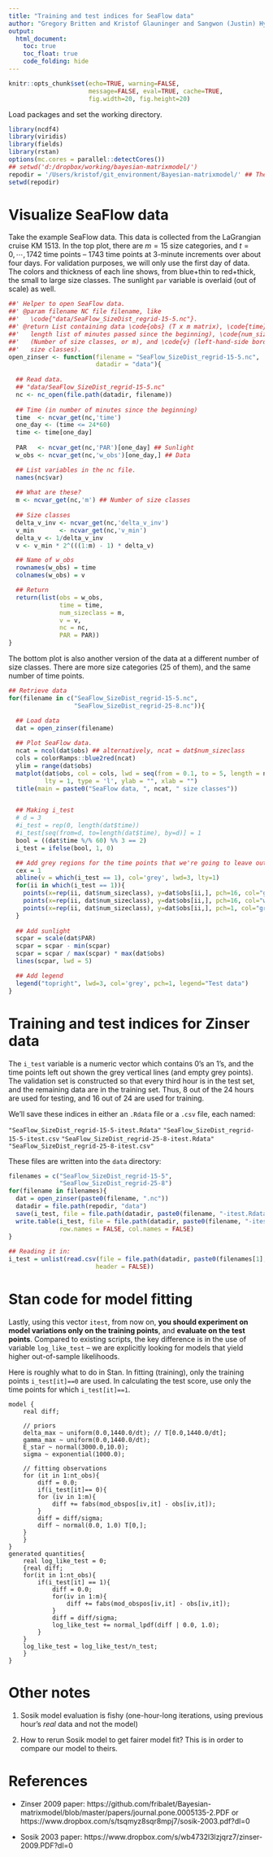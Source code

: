 ```yaml
---
title: "Training and test indices for SeaFlow data"
author: "Gregory Britten and Kristof Glauninger and Sangwon (Justin) Hyun"
output:
  html_document:
    toc: true
    toc_float: true
    code_folding: hide
---
```


```r
knitr::opts_chunk$set(echo=TRUE, warning=FALSE,
                      message=FALSE, eval=TRUE, cache=TRUE,
                      fig.width=20, fig.height=20)
```

Load packages and set the working directory.

```r
library(ncdf4)
library(viridis)
library(fields)
library(rstan)
options(mc.cores = parallel::detectCores())
## setwd('d:/dropbox/working/bayesian-matrixmodel/')
repodir = '/Users/kristof/git_environment/Bayesian-matrixmodel/' ## The directory of your repository.
setwd(repodir)
```

# Visualize SeaFlow data

Take the example SeaFlow data. This data is collected from the LaGrangian cruise KM 1513. In the top plot, there are $m=15$ size categories, and $t=0, \cdots, 1742$ time points -- 1743 time points at 3-minute increments over about four days. For validation purposes, we will only use the first day of data. The colors and thickness of each line shows, from blue+thin to red+thick, the small to large size classes. The sunlight `par` variable is overlaid (out of scale) as well.

```r
##' Helper to open SeaFlow data.
##' @param filename NC file filename, like
##'   \code{"data/SeaFlow_SizeDist_regrid-15-5.nc"}.
##' @return List containing data \code{obs} (T x m matrix), \code{time} (T
##'   length list of minutes passed since the beginning), \code{num_sizeclass}
##'   (Number of size classes, or m), and \code{v} (left-hand-side border of
##'   size classes).
open_zinser <- function(filename = "SeaFlow_SizeDist_regrid-15-5.nc",
                        datadir = "data"){
  
  ## Read data.
  ## "data/SeaFlow_SizeDist_regrid-15-5.nc"
  nc <- nc_open(file.path(datadir, filename))
  
  ## Time (in number of minutes since the beginning)
  time  <- ncvar_get(nc,'time')
  one_day <- (time <= 24*60)
  time <- time[one_day]
  
  PAR   <- ncvar_get(nc,'PAR')[one_day] ## Sunlight
  w_obs <- ncvar_get(nc,'w_obs')[one_day,] ## Data

  ## List variables in the nc file.
  names(nc$var)
  
  ## What are these?
  m <- ncvar_get(nc,'m') ## Number of size classes
  
  ## Size classes
  delta_v_inv <- ncvar_get(nc,'delta_v_inv')
  v_min       <- ncvar_get(nc,'v_min')
  delta_v <- 1/delta_v_inv
  v <- v_min * 2^(((1:m) - 1) * delta_v)

  ## Name of w_obs
  rownames(w_obs) = time
  colnames(w_obs) = v

  ## Return
  return(list(obs = w_obs,
              time = time,
              num_sizeclass = m,
              v = v,
              nc = nc,
              PAR = PAR))
}
```

The bottom plot is also another version of the data at a different number of
size classes. There are more size categories (25 of them), and the same
number of time points.

```r
## Retrieve data
for(filename in c("SeaFlow_SizeDist_regrid-15-5.nc",
                  "SeaFlow_SizeDist_regrid-25-8.nc")){

  ## Load data
  dat = open_zinser(filename)
  
  ## Plot SeaFlow data.
  ncat = ncol(dat$obs) ## alternatively, ncat = dat$num_sizeclass
  cols = colorRamps::blue2red(ncat)
  ylim = range(dat$obs)
  matplot(dat$obs, col = cols, lwd = seq(from = 0.1, to = 5, length = ncat),
          lty = 1, type = 'l', ylab = "", xlab = "")
  title(main = paste0("SeaFlow data, ", ncat, " size classes"))


  ## Making i_test
  # d = 3
  #i_test = rep(0, length(dat$time))
  #i_test[seq(from=d, to=length(dat$time), by=d)] = 1
  bool = ((dat$time %/% 60) %% 3 == 2)
  i_test = ifelse(bool, 1, 0)

  ## Add grey regions for the time points that we're going to leave out.
  cex = 1
  abline(v = which(i_test == 1), col='grey', lwd=3, lty=1)
  for(ii in which(i_test == 1)){
    points(x=rep(ii, dat$num_sizeclass), y=dat$obs[ii,], pch=16, col="grey", cex=cex)
    points(x=rep(ii, dat$num_sizeclass), y=dat$obs[ii,], pch=16, col="white", cex=cex * 0.7)
    points(x=rep(ii, dat$num_sizeclass), y=dat$obs[ii,], pch=1, col="grey", cex=cex)
  }
  
  ## Add sunlight
  scpar = scale(dat$PAR)
  scpar = scpar - min(scpar)
  scpar = scpar / max(scpar) * max(dat$obs)
  lines(scpar, lwd = 5)

  ## Add legend
  legend("topright", lwd=3, col='grey', pch=1, legend="Test data")
}
```

# Training and test indices for Zinser data

The `i_test` variable is a numeric vector which contains 0's an 1's, and the time points left out shown the grey vertical lines (and empty grey points). The validation set is constructed so that every third hour is in the test set, and the remaining data are in the training set. Thus, 8 out of the 24 hours are used for testing, and 16 out of 24 are used for training.

We'll save these indices in either an `.Rdata` file or a `.csv` file, each named:

`"SeaFlow_SizeDist_regrid-15-5-itest.Rdata"`
`"SeaFlow_SizeDist_regrid-15-5-itest.csv`
`"SeaFlow_SizeDist_regrid-25-8-itest.Rdata"`
`"SeaFlow_SizeDist_regrid-25-8-itest.csv"`

These files are written into the `data` directory:


```r
filenames = c("SeaFlow_SizeDist_regrid-15-5",
              "SeaFlow_SizeDist_regrid-25-8")
for(filename in filenames){
  dat = open_zinser(paste0(filename, ".nc"))
  datadir = file.path(repodir, "data")
  save(i_test, file = file.path(datadir, paste0(filename, "-itest.Rdata")))
  write.table(i_test, file = file.path(datadir, paste0(filename, "-itest.csv")),
              row.names = FALSE, col.names = FALSE)
}
 
## Reading it in:
i_test = unlist(read.csv(file = file.path(datadir, paste0(filenames[1], "-itest.csv")),
                        header = FALSE))
```

# Stan code for model fitting

Lastly, using this vector `itest`, from now on, **you should experiment on model
variations only on the training points**, and **evaluate on the test
points**. Compared to existing scripts, the key difference is in the use of
variable `log_like_test` -- we are explicitly looking for models that yield
higher out-of-sample likelihoods.

Here is roughly what to do in Stan. In fitting (training), only the training
points `i_test[it]==0` are used. In calculating the test score, use only the
time points for which `i_test[it]==1`.



```{eval=FALSE}
model {
    real diff;
    
    // priors
    delta_max ~ uniform(0.0,1440.0/dt); // T[0.0,1440.0/dt];
    gamma_max ~ uniform(0.0,1440.0/dt);
    E_star ~ normal(3000.0,10.0);
    sigma ~ exponential(1000.0);

    // fitting observations
    for (it in 1:nt_obs){
        diff = 0.0;
		if(i_test[it]== 0){
        for (iv in 1:m){
            diff += fabs(mod_obspos[iv,it] - obs[iv,it]);
        }
        diff = diff/sigma;
        diff ~ normal(0.0, 1.0) T[0,];
    }
	}
}
generated quantities{
	real log_like_test = 0; 
	{real diff;
	for(it in 1:nt_obs){
		if(i_test[it] == 1){
			diff = 0.0;
			for(iv in 1:m){
				diff += fabs(mod_obspos[iv,it] - obs[iv,it]);
			}
			diff = diff/sigma;
			log_like_test += normal_lpdf(diff | 0.0, 1.0);
		}
	}
	log_like_test = log_like_test/n_test;
	}
}

```


# Other notes

1. Sosik model evaluation is fishy (one-hour-long iterations, using previous
   hour's *real* data and not the model)

2. How to rerun Sosik model to get fairer model fit? This is in order to
   compare our model to theirs.

# References
* Zinser 2009 paper: https://github.com/fribalet/Bayesian-matrixmodel/blob/master/papers/journal.pone.0005135-2.PDF or https://www.dropbox.com/s/tsqmyz8sqr8mpj7/sosik-2003.pdf?dl=0

* Sosik 2003 paper: https://www.dropbox.com/s/wb4732l3lzjqrz7/zinser-2009.PDF?dl=0
